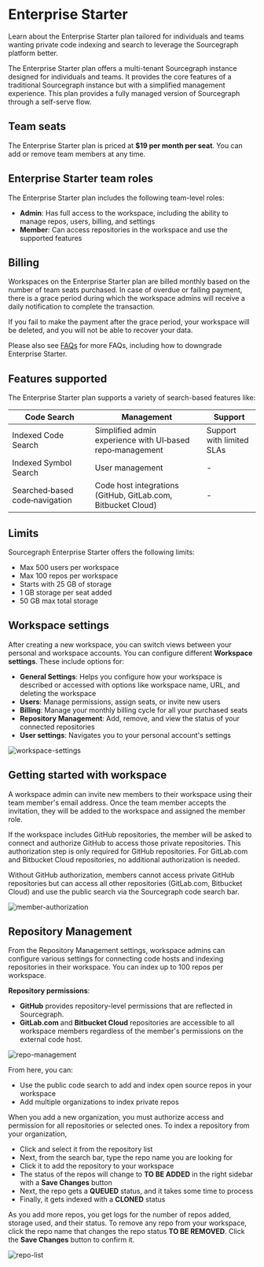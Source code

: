 # Enterprise Starter

<p className="subtitle">Learn about the Enterprise Starter plan tailored for individuals and teams wanting private code indexing and search to leverage the Sourcegraph platform better.</p>

The Enterprise Starter plan offers a multi-tenant Sourcegraph instance designed for individuals and teams. It provides the core features of a traditional Sourcegraph instance but with a simplified management experience. This plan provides a fully managed version of Sourcegraph through a self-serve flow.

## Team seats

The Enterprise Starter plan is priced at **$19 per month per seat**. You can add or remove team members at any time.

## Enterprise Starter team roles

The Enterprise Starter plan includes the following team-level roles:

- **Admin**: Has full access to the workspace, including the ability to manage repos, users, billing, and settings
- **Member**: Can access repositories in the workspace and use the supported features

## Billing

Workspaces on the Enterprise Starter plan are billed monthly based on the number of team seats purchased. In case of overdue or failing payment, there is a grace period during which the workspace admins will receive a daily notification to complete the transaction.

If you fail to make the payment after the grace period, your workspace will be deleted, and you will not be able to recover your data.

Please also see [FAQs](faqs.mdx) for more FAQs, including how to downgrade Enterprise Starter.

## Features supported

The Enterprise Starter plan supports a variety of search-based features like:

|        **Code Search**         |                      **Management**                       |        **Support**        |
| ------------------------------ | --------------------------------------------------------- | ------------------------- |
| Indexed Code Search            | Simplified admin experience with UI‑based repo‑management | Support with limited SLAs |
| Indexed Symbol Search          | User management                                           | -                         |
| Searched‑based code‑navigation | Code host integrations (GitHub, GitLab.com, Bitbucket Cloud)                              | -                         |

## Limits

Sourcegraph Enterprise Starter offers the following limits:

- Max 500 users per workspace
- Max 100 repos per workspace
- Starts with 25 GB of storage
- 1 GB storage per seat added
- 50 GB max total storage

## Workspace settings

After creating a new workspace, you can switch views between your personal and workspace accounts. You can configure different **Workspace settings**. These include options for:

- **General Settings**: Helps you configure how your workspace is described or accessed with options like workspace name, URL, and deleting the workspace
- **Users**: Manage permissions, assign seats, or invite new users
- **Billing**: Manage your monthly billing cycle for all your purchased seats
- **Repository Management**: Add, remove, and view the status of your connected repositories
- **User settings**: Navigates you to your personal account's settings

![workspace-settings](https://storage.googleapis.com/sourcegraph-assets/Docs/workspace-settings-125.jpg)

## Getting started with workspace

A workspace admin can invite new members to their workspace using their team member's email address. Once the team member accepts the invitation, they will be added to the workspace and assigned the member role. 

If the workspace includes GitHub repositories, the member will be asked to connect and authorize GitHub to access those private repositories. This authorization step is only required for GitHub repositories. For GitLab.com and Bitbucket Cloud repositories, no additional authorization is needed.

Without GitHub authorization, members cannot access private GitHub repositories but can access all other repositories (GitLab.com, Bitbucket Cloud) and use the public search via the Sourcegraph code search bar.

![member-authorization](https://storage.googleapis.com/sourcegraph-assets/Docs/member-authorization.jpg)

## Repository Management

From the Repository Management settings, workspace admins can configure various settings for connecting code hosts and indexing repositories in their workspace. You can index up to 100 repos per workspace.

**Repository permissions**: 

- **GitHub** provides repository-level permissions that are reflected in Sourcegraph. 
- **GitLab.com** and **Bitbucket Cloud** repositories are accessible to all workspace members regardless of the member's permissions on the external code host.

![repo-management](https://storage.googleapis.com/sourcegraph-assets/Docs/repo-management-new.png)

From here, you can:

- Use the public code search to add and index open source repos in your workspace
- Add multiple organizations to index private repos

When you add a new organization, you must authorize access and permission for all repositories or selected ones. To index a repository from your organization,

- Click and select it from the repository list
- Next, from the search bar, type the repo name you are looking for
- Click it to add the repository to your workspace
- The status of the repos will change to **TO BE ADDED** in the right sidebar with a **Save Changes** button
- Next, the repo gets a **QUEUED** status, and it takes some time to process
- Finally, it gets indexed with a **CLONED** status

As you add more repos, you get logs for the number of repos added, storage used, and their status. To remove any repo from your workspace, click the repo name that changes the repo status **TO BE REMOVED**. Click the **Save Changes** button to confirm it.

![repo-list](https://storage.googleapis.com/sourcegraph-assets/Docs/sidebar-new.png)
